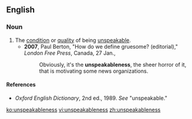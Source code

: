 ==English==

===Noun===
{{en-noun|-}}

# The [[condition]] or [[quality]] of being [[unspeakable]].
#* '''2007''', Paul Berton, "How do we define gruesome? (editorial)," ''London Free Press'', Canada, 27 Jan.,
#*: Obviously, it's the '''unspeakableness''', the sheer horror of it, that is motivating some news organizations.

====References====
* ''Oxford English Dictionary'', 2nd ed., 1989. ''See'' "unspeakable."

[[ko:unspeakableness]]
[[vi:unspeakableness]]
[[zh:unspeakableness]]